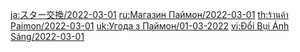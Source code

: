 {{Paimon's Bargains
|time_start = 2022-03-01 04:00:00
|time_end   = 2022-04-01 03:59:59
|shop = 
{{Shop|Ningguang|34|1|type=Character}}
{{Shop|Xingqiu|34|1|type=Character}}
{{Shop|Blackcliff Longsword|24|3|type=Weapon}}
{{Shop|Blackcliff Slasher|24|3|type=Weapon}}
{{Shop|Blackcliff Pole|24|3|type=Weapon}}
{{Shop|Blackcliff Agate|24|3|type=Weapon}}
{{Shop|Blackcliff Warbow|24|3|type=Weapon}}
}}
<noinclude>
[[ja:スター交換/2022-03-01]]
[[ru:Магазин Паймон/2022-03-01]]
[[th:ร้านค้า Paimon/2022-03-01]]
[[uk:Угода з Паймон/01-03-2022]]
[[vi:Đổi Bụi Ánh Sáng/2022-03-01]]
</noinclude>